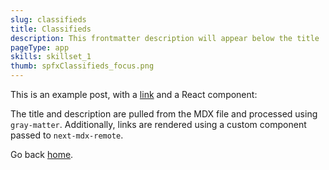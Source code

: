 ```yaml
---
slug: classifieds
title: Classifieds
description: This frontmatter description will appear below the title
pageType: app
skills: skillset_1
thumb: spfxClassifieds_focus.png
---
```


This is an example post, with a [link](https://nextjs.org) and a React component:

The title and description are pulled from the MDX file and processed using `gray-matter`. Additionally, links are rendered using a custom component passed to `next-mdx-remote`.

<ImageOpt path='spfxClassifieds_focus.png' sizeSet='mid' />

Go back [home](/).
